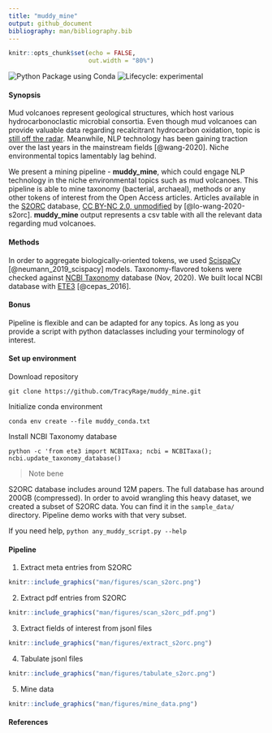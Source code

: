 ```yaml
---
title: "muddy_mine"
output: github_document
bibliography: man/bibliography.bib
---
```


```r
knitr::opts_chunk$set(echo = FALSE,
                      out.width = "80%")
```

<!-- badges: start -->
![Python Package using Conda](https://github.com/TracyRage/muddy_mine/workflows/Python%20Package%20using%20Conda/badge.svg)
![Lifecycle: experimental](https://img.shields.io/badge/lifecycle-experimental-orange.svg)
<!-- badges: end -->

#### Synopsis

Mud volcanoes represent geological structures, which host various 
hydrocarbonoclastic microbial consortia. Even though mud volcanoes can provide
valuable data regarding recalcitrant hydrocarbon oxidation, topic is [still off
the radar](https://pubmed.ncbi.nlm.nih.gov/?term=mud%5BTIAB%5D+AND+volcano%5BTIAB%5D).
Meanwhile, NLP technology has been gaining traction over the last years in the mainstream
fields [@wang-2020]. Niche environmental topics lamentably lag behind.

We present a mining pipeline - **muddy_mine**, which could engage NLP technology in the niche
environmental topics such as mud volcanoes. This pipeline is able to mine taxonomy
(bacterial, archaeal), methods or any other tokens of interest from the Open Access articles.
Articles available in the [S2ORC](https://github.com/allenai/s2orc/)
database, [CC BY-NC 2.0, unmodified](https://creativecommons.org/licenses/by-nc/2.0/) by
[@lo-wang-2020-s2orc]. **muddy_mine** output represents a csv table with all the relevant
data regarding mud volcanoes. 

#### Methods

In order to aggregate biologically-oriented tokens, we used
[ScispaCy](https://github.com/allenai/scispacy) [@neumann_2019_scispacy] models.
Taxonomy-flavored tokens were checked against [NCBI Taxonomy](ftp://ftp.ncbi.nlm.nih.gov/pub/taxonomy/) database (Nov, 2020). We built local NCBI database with [ETE3](https://github.com/etetoolkit/ete) [@cepas_2016].

#### Bonus

Pipeline is flexible and can be adapted for any topics. 
As long as you provide a script with python dataclasses including your terminology of
interest.

#### Set up environment

Download repository

`git clone https://github.com/TracyRage/muddy_mine.git`

Initialize conda environment

`conda env create --file muddy_conda.txt`

Install NCBI Taxonomy database

`python -c 'from ete3 import NCBITaxa; ncbi = NCBITaxa(); ncbi.update_taxonomy_database()`

> Note bene

S2ORC database includes around 12M papers. The full database has around 200GB (compressed).
In order to avoid wrangling this heavy dataset, we created a subset of S2ORC data. You can find it in the `sample_data/` directory. Pipeline demo works with that very subset.

If you need help, `python any_muddy_script.py --help`

#### Pipeline

1. Extract meta entries from S2ORC

```r
knitr::include_graphics("man/figures/scan_s2orc.png")
```

2. Extract pdf entries from S2ORC

```r
knitr::include_graphics("man/figures/scan_s2orc_pdf.png")
```

3. Extract fields of interest from jsonl files

```r
knitr::include_graphics("man/figures/extract_s2orc.png")
```

4. Tabulate jsonl files

```r
knitr::include_graphics("man/figures/tabulate_s2orc.png")
```

5. Mine data

```r
knitr::include_graphics("man/figures/mine_data.png")
```

















#### References